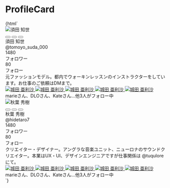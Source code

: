 
<Meta title="Galleries/ProfileCard" />


# ProfileCard

<Canvas>
  <Story name="Default">
    {html`<div class="flex">
      <div class="card w-80 mr-4">
        <div
          class="h-32 bg-center bg-cover"
          style="background-image: url(${bgImage});"
        ></div>
        <div class="relative py-2 px-4 flex justify-end align-center">
          <div
            class="avatar absolute left-4 -top-10 border-4 border-white w-20 h-20"
          >
            <img src="${avatarImage}" alt="須田 知世" />
          </div>
          <div class="flex align-center gap-2">
            <button
              type="button"
              class="like-button"
              aria-pressed="false"
              aria-label="いいねする"
            ></button>
            <button
              type="button"
              class="icon-button"
              aria-label="email"
              data-label="メール"
            >
              <span class="icon-button-inner">
                <i class="fas fa-envelope"></i>
              </span>
            </button>
            <button
              type="button"
              class="icon-button"
              aria-label="etc"
              data-label="その他"
            >
              <span class="icon-button-inner">
                <i class="fas fa-ellipsis-h"></i>
              </span>
            </button>
          </div>
        </div>
        <div class="px-4 flex justify-between items-end">
          <div>
            須田 知世
            <div class="text-xxs text-gray-600">@tomoyo_suda_000</div>
          </div>
          <div class="flex">
            <div class="text-center text-sm mr-4">
              1480
              <div class="text-xxs text-gray-600">フォロワー</div>
            </div>
            <div class="text-center text-sm">
              80
              <div class="text-xxs text-gray-600">フォロー</div>
            </div>
          </div>
        </div>
        <div class="px-4 py-4 text-sm">
          元ファッションモデル。都内でウォーキンレッスンのインストラクターをしています。お仕事のご依頼はDMまで。
        </div>
        <div class="px-4 mb-4 flex">
          <a href="#" class="avatar border-2 border-white w-10 h-10">
            <img src="${avatarImage}" alt="城田 亜利沙" />
          </a>
          <a href="#" class="avatar -ml-2 border-2 border-white w-10 h-10">
            <img src="${avatarImage}" alt="城田 亜利沙" />
          </a>
          <a href="#" class="avatar -ml-2 border-2 border-white w-10 h-10">
            <img src="${avatarImage}" alt="城田 亜利沙" />
          </a>
          <a href="#" class="avatar -ml-2 border-2 border-white w-10 h-10">
            <img src="${avatarImage}" alt="城田 亜利沙" />
          </a>
          <a href="#" class="avatar -ml-2 border-2 border-white w-10 h-10">
            <img src="${avatarImage}" alt="城田 亜利沙" />
          </a>
        </div>
        <div class="mb-4 px-4 text-gray-500 text-xs">
          marieさん、DLOさん、Kateさん…他3人がフォロー中
        </div>
      </div>
      <div class="card w-80">
        <div
          class="h-32 bg-center bg-cover bg-gradient-to-r from-purple-400 via-pink-500 to-red-500"
        ></div>
        <div class="relative py-2 px-4 flex justify-end align-center">
          <div
            class="avatar absolute left-4 -top-10 border-4 border-white w-20 h-20"
          >
            <img src="${avatarImage2}" alt="秋葉 秀樹" />
          </div>
          <div class="flex align-center gap-2">
            <button
              type="button"
              class="like-button"
              aria-pressed="false"
              aria-label="いいねする"
            ></button>
            <button
              type="button"
              class="icon-button"
              aria-label="email"
              data-label="メール"
            >
              <span class="icon-button-inner">
                <i class="fas fa-envelope"></i>
              </span>
            </button>
            <button
              type="button"
              class="icon-button"
              aria-label="etc"
              data-label="その他"
            >
              <span class="icon-button-inner">
                <i class="fas fa-ellipsis-h"></i>
              </span>
            </button>
          </div>
        </div>
        <div class="px-4 flex justify-between items-end">
          <div>
            秋葉 秀樹
            <div class="text-xxs text-gray-600">@hidetaro7</div>
          </div>
          <div class="flex">
            <div class="text-center text-sm mr-4">
              1480
              <div class="text-xxs text-gray-600">フォロワー</div>
            </div>
            <div class="text-center text-sm">
              80
              <div class="text-xxs text-gray-600">フォロー</div>
            </div>
          </div>
        </div>
        <div class="px-4 py-4 text-sm">
          クリエイター・デザイナー。アングラな音楽ユニット、ニューロナのサウンドクリエイター。本業はUX・UI、デザインエンジニアですが仕事関係は
          @tuqulore にて。
        </div>
        <div class="px-4 mb-4 flex">
          <a href="#" class="avatar border-2 border-white w-10 h-10">
            <img src="${avatarImage}" alt="城田 亜利沙" />
          </a>
          <a href="#" class="avatar -ml-2 border-2 border-white w-10 h-10">
            <img src="${avatarImage}" alt="城田 亜利沙" />
          </a>
          <a href="#" class="avatar -ml-2 border-2 border-white w-10 h-10">
            <img src="${avatarImage}" alt="城田 亜利沙" />
          </a>
          <a href="#" class="avatar -ml-2 border-2 border-white w-10 h-10">
            <img src="${avatarImage}" alt="城田 亜利沙" />
          </a>
          <a href="#" class="avatar -ml-2 border-2 border-white w-10 h-10">
            <img src="${avatarImage}" alt="城田 亜利沙" />
          </a>
        </div>
        <div class="mb-4 px-4 text-gray-500 text-xs">
          marieさん、DLOさん、Kateさん…他3人がフォロー中
        </div>
      </div>
    </div>`}
  </Story>
</Canvas>
